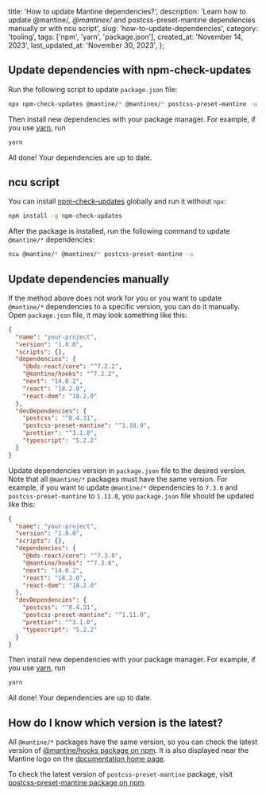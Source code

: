 
  title: 'How to update Mantine dependencies?',
  description:
    'Learn how to update @mantine/*, @mantinex/* and postcss-preset-mantine dependencies manually or with ncu script',
  slug: 'how-to-update-dependencies',
  category: 'tooling',
  tags: ['npm', 'yarn', 'package.json'],
  created_at: 'November 14, 2023',
  last_updated_at: 'November 30, 2023',
};


## Update dependencies with npm-check-updates

Run the following script to update `package.json` file:

```sh
npx npm-check-updates @mantine/* @mantinex/* postcss-preset-mantine -u
```

Then install new dependencies with your package manager. For example, if
you use [yarn](https://yarnpkg.com/), run

```sh
yarn
```

All done! Your dependencies are up to date.

## ncu script

You can install [npm-check-updates](https://www.npmjs.com/package/npm-check-updates)
globally and run it without `npx`:

```sh
npm install -g npm-check-updates
```

After the package is installed, run the following command to update `@mantine/*`
dependencies:

```sh
ncu @mantine/* @mantinex/* postcss-preset-mantine -u
```

## Update dependencies manually

If the method above does not work for you or you want to update `@mantine/*` dependencies
to a specific version, you can do it manually. Open `package.json` file, it may look
something like this:

```json
{
  "name": "your-project",
  "version": "1.0.0",
  "scripts": {},
  "dependencies": {
    "@bds-react/core": "^7.2.2",
    "@mantine/hooks": "^7.2.2",
    "next": "14.0.2",
    "react": "18.2.0",
    "react-dom": "18.2.0"
  },
  "devDependencies": {
    "postcss": "^8.4.31",
    "postcss-preset-mantine": "^1.10.0",
    "prettier": "^3.1.0",
    "typescript": "5.2.2"
  }
}
```

Update dependencies version in `package.json` file to the desired version.
Note that all `@mantine/*` packages must have the same version.
For example, if you want to update `@mantine/*` dependencies to `7.3.0` and
`postcss-preset-mantine` to `1.11.0`, you `package.json` file should be
updated like this:

```json
{
  "name": "your-project",
  "version": "1.0.0",
  "scripts": {},
  "dependencies": {
    "@bds-react/core": "^7.3.0",
    "@mantine/hooks": "^7.3.0",
    "next": "14.0.2",
    "react": "18.2.0",
    "react-dom": "18.2.0"
  },
  "devDependencies": {
    "postcss": "^8.4.31",
    "postcss-preset-mantine": "^1.11.0",
    "prettier": "^3.1.0",
    "typescript": "5.2.2"
  }
}
```

Then install new dependencies with your package manager. For example, if
you use [yarn](https://yarnpkg.com/), run

```sh
yarn
```

All done! Your dependencies are up to date.

## How do I know which version is the latest?

All `@mantine/*` packages have the same version, so you can check the latest
version of [@mantine/hooks package on npm](https://www.npmjs.com/package/@mantine/hooks). It
is also displayed near the Mantine logo on the [documentation home page](https://mantine.dev).

To check the latest version of `postcss-preset-mantine` package, visit
[postcss-preset-mantine package on npm](https://www.npmjs.com/package/postcss-preset-mantine).
